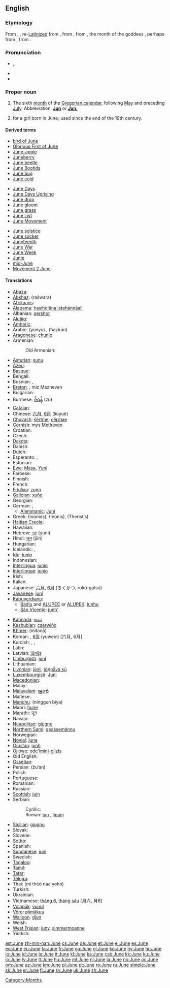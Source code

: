 {{also|june}}
==English==

===Etymology===
From {{etyl|enm|en}} {{term|jun|lang=enm}}, {{term|june|lang=enm}}, re-[[Latinize]]d from {{etyl|enm|en}} {{term|juyng|lang=enm}}, from {{etyl|fro|en}} {{term|juing|lang=fro}}, from {{etyl|la|en}} {{term|iunius|iūnius|lang=la}}, the month of the goddess {{term|Iuno||Juno|lang=la}}, perhaps from {{proto|Indo-European|juwngkos|lang=en}}, from {{proto|Indo-European|yeu-|vital force, youthful vigor|lang=en|title=}}.

===Pronunciation===
* {{enPR|jo͞on}}, {{IPA|/dʒuːn/|/dʒjuːn/}}, {{SAMPA|/dZu:n/}}
* {{audio|en-us-June.ogg|Audio (US)}}
* {{rhymes|uːn}}

===Proper noun===
{{en-proper noun|s|-}}

# The sixth [[month]] of the [[Gregorian calendar]], following [[May]] and preceding [[July]]. Abbreviation: '''[[Jun]]''' or '''[[Jun.]]'''
# {{given name|female|from=English}} for a girl born in June; used since the end of the 19th century.

====Derived terms====
{{rel-top3|Derived terms}}
* [[bird of June]]
* [[Glorious First of June]]
* [[June-apple]]
* [[Juneberry]]
* [[June beetle]]
* [[June Bootids]]
* [[June bug]]
* [[June cold]]
{{rel-mid3}}
* [[June Days]]
* [[June Days Uprising]]
* [[June drop]]
* [[June gloom]]
* [[June grass]]
* [[June List]]
* [[June Movement]]
{{rel-mid3}}
* [[June solstice]]
* [[June sucker]]
* [[Juneteenth]]
* [[June War]]
* [[June Week]]
* [[Junie]]
* [[mid-June]]
* [[w:Movement 2 June|Movement 2 June]]
{{rel-bottom}}

====Translations====
{{trans-top|sixth month of the Gregorian calendar}}
* [[Abaza]]: {{tø|abq|пхынхъа}}
* [[Abkhaz]]: {{Cyrl|[[рашәара]]}} (rašwara)
* [[Afrikaans]]: {{t+|af|Junie|xs=Afrikaans}}
* [[Alabama]]: [[hasiholtina istahánnàali]]
* Albanian: [[qershor]]
* [[Alutiiq]]: {{tø|ems|Naut'staat Iraluat}}
* [[Amharic]]: {{t|am|ጁን|tr=jun|sc=Ethi|xs=Amharic}}
* Arabic: {{Arab|[[يونيو|يُونْيُو]]}} (yúnyu) {{m}}, {{Arab|[[حزيران|حَزيرانٌ]]}} (ħazirān) {{m}}
* [[Aragonese]]: [[chunio]]
* Armenian: {{t+|hy|հունիս|tr=hunis}}
*: Old Armenian: {{t-|hy|յունիս|tr=yunis}}
* [[Asturian]]: [[xunu]]
* [[Azeri]]: {{t+|az|iyun|xs=Azeri}}
* [[Basque]]: {{t+|eu|ekain|xs=Basque}}
* Bengali: {{t+|bn|জুন|sc=Beng|xs=Bengali}}
* Bosnian: {{t-|bs|juni|m}}, {{t-|bs|jun|m}}
* [[Breton]]: {{t|br|Mezheven|xs=Breton}}, miz Mezheven
* Bulgarian: {{t|bg|юни|m|tr=júni}}
* Burmese: [[ဇ်ဝန်]] (zũ)
* [[Catalan]]: {{t+|ca|juny|m}}
* Chinese: [[六月]], [[6月]] (liùyuè)
* [[Chuvash]]: [[śěrtme]], [[çĕртме]]
* [[Cornish]]: mys [[Metheven]]
* Croatian: {{t+|hr|lipanj}}
* Czech: {{t+|cs|červen|m}}
* [[Dakota]]: {{tø|dak|Wažuštecašawi}}
* Danish: {{t+|da|juni}}
* Dutch: {{t+|nl|juni}}
* Esperanto: {{t+|eo|junio|xs=Esperanto}},  {{t-|eo|Junio|xs=Esperanto}}
* Estonian: {{t+|et|juuni}}
* [[Ewe]]: [[Masa]], [[Yuni]]
* Faroese: {{t-|fo|juni|xs=Faroese}}
* Finnish: {{t+|fi|kesäkuu}}
* French: {{t+|fr|juin|m}}
* [[Friulian]]: [[zugn]] {{m}}
* [[Galician]]: [[xuño]] {{m}}
* Georgian: {{t-|ka|ივნისი|tr=ivnisi|sc=Geor|xs=Georgian}}
* German: {{t+|de|Juni|m}}, {{t+|de|Brachet|m}}
** [[Alemmanic]]: [[Juni]] {{m}}
* Greek: {{t+|el|Ιούνιος|m}} (Ioúnios),  {{t+|el|Ιούνης|m}} (Ioúnis), {{t|el|Θεριστής|m}} (Theristís)
* [[Haitian Creole]]: {{tø|ht|jen}}
* Hawaiian: {{tø|haw|Iune}}
* Hebrew: [[יוני|יוּנִי]] (yúni)
* Hindi: [[जून]] (jūn)
* Hungarian: {{t+|hu|június}}
* Icelandic: {{t+|is|júní|m}}, {{t-|is|júnímánuður|m}}
* [[Ido]]: [[junio]]
* Indonesian: {{t-|id|juni|xs=Indonesian}}
* [[Interlingua]]: [[junio]]
* [[Interlingue]]: [[junio]]
* Irish: {{t+|ga|Meitheamh|xs=Irish}}
* Italian: {{t+|it|giugno|m}}
* Japanese: [[六月]], [[6月]] (ろくがつ, rokú-gatsú)
* [[Javanese]]: [[juni]]
* [[Kabuverdianu]]:
** [[Badiu]] and [[ALUPEC]] or [[ALUPEK]]: [[junhu]]
** [[São Vicente]]: [[junh']]
{{trans-mid}}
* [[Kannada]]: [[ಜೂನ]]
* [[Kashubian]]: [[czerwińc]]
* [[Khmer]]: {{Khmr|[[មិថុនា]]}} (mitonā)
* Korean: {{t+|ko|유월|tr=yuwol|sc=KOchar}}, [[6월]] (yuweol) [六月, 6月]
* Kurdish: {{t+|ku|pûşber|f}}, {{t+|ku|hezîran|f}}, {{t+|ku|xezîran|f}}
* Latin: {{t+|la|iunius|alt=iūnius}}
* Latvian: [[jūnijs]]
* [[Limburgish]]: [[juni]]
* Lithuanian: {{t+|lt|birželis|m|xs=Lithuanian}}
* [[Livonian]]: [[jūnij]], [[jõņpǟva kū]]
* [[Luxembourgish]]: [[Juni]]
* [[Macedonian]]: {{t+|mk|јуни|m|tr=júni}}
* Malay: {{t-|ms|jun|xs=Malay}}
* [[Malayalam]]: [[ജൂണ്‍]]
* Maltese: {{t-|mt|Ġunju|xs=Maltese}}
* [[Manchu]]: (ninggun biya)
* Maori: [[hune]]
* [[Marathi]]: [[जून]]
* Navajo: {{tø|nv|Yaʼiishjááshchilí}}
* [[Neapolitan]]: [[giùgno]]
* [[Northern Sami]]: [[geassemánnu]]
* Norwegian: {{t+|no|juni}}
* [[Novial]]: [[june]]
* [[Occitan]]: [[junh]] {{m}}
* [[Ojibwe]]: [[ode'imini-giizis]]
* Old English: {{t-|ang|se ærra liþa|m|alt=se ǣrra līþa|xs=Old English}}
* [[Ossetian]]: {{tø|os|июнь|tr=ijun'|sc=Cyrl|xs=Ossetian}}
* Persian: {{fa-Arab|[[ژوئن]]}} (žu’an)
* Polish: {{t+|pl|czerwiec|m}}
* Portuguese: {{t+|pt|junho|m}}
* Romanian: {{t+|ro|iunie}}
* Russian: {{t+|ru|июнь|m|tr=ijún’}}
* [[Scottish]]: [[juin]]
* Serbian:
*: Cyrillic: {{t+|sr|јун|m|sc=Cyrl}}
*: Roman:  [[jun#Serbian|jun]] {{m}}, [[lipanj]]
* [[Sicilian]]: [[giugnu]] {{m}}
* Slovak: {{t+|sk|jún|m}}
* Slovene: {{t|sl|júnij|m}}
* [[Sotho]]: {{t|st|Phupjane|xs=Sotho}}
* Spanish: {{t+|es|junio|m}}
* [[Sundanese]]: [[juni]]
* Swedish: {{t+|sv|juni}}
* [[Tagalog]]: {{t+|tl|Hunyo|xs=Tagalog}}
* [[Tamil]]: {{t|ta|ஜூன்|xs=Tamil}}
* [[Tatar]]: {{t-|tt|yün|xs=Tatar}}
* [[Telugu]]: {{t|te|జూన్|tr=june}}
* Thai: {{Thai|[[มิถุนายน]]}} (mī thòò naa yohn)
* Turkish: {{t+|tr|haziran}}
* Ukrainian: {{t+|uk|червень|m|tr=čérwen’|xs=Ukrainian}}
* Vietnamese: [[tháng 6]], [[tháng sáu]] [月六, 月6]
* [[Volapük]]: [[yunul]]
* [[Võro]]: [[piimäkuu]]
* [[Walloon]]: [[djun]]
* Welsh: {{t-|cy|Mehefin|m|xs=Welsh}}
* [[West Frisian]]: [[juny]], [[simmermoanne]]
* Yiddish: {{t+|yi|יוני|m|tr=yuni|sc=yi-Hebr|xs=Yiddish}}
{{trans-bottom}}

[[Category:Months]]

[[ast:June]]
[[zh-min-nan:June]]
[[cs:June]]
[[de:June]]
[[et:June]]
[[el:June]]
[[es:June]]
[[eo:June]]
[[eu:June]]
[[fa:June]]
[[fr:June]]
[[ga:June]]
[[gl:June]]
[[ko:June]]
[[hy:June]]
[[hr:June]]
[[io:June]]
[[id:June]]
[[is:June]]
[[it:June]]
[[kl:June]]
[[ka:June]]
[[csb:June]]
[[kk:June]]
[[ku:June]]
[[lo:June]]
[[lv:June]]
[[lt:June]]
[[hu:June]]
[[ml:June]]
[[nl:June]]
[[ja:June]]
[[no:June]]
[[oc:June]]
[[om:June]]
[[uz:June]]
[[km:June]]
[[pl:June]]
[[pt:June]]
[[ro:June]]
[[ru:June]]
[[simple:June]]
[[sk:June]]
[[sr:June]]
[[fi:June]]
[[sv:June]]
[[uk:June]]
[[zh:June]]